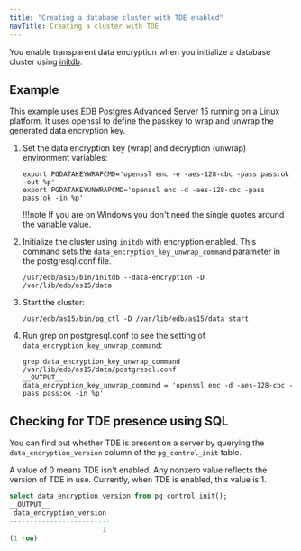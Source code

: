 ```yaml
---
title: "Creating a database cluster with TDE enabled" 
navTitle: Creating a cluster with TDE
---
```


You enable transparent data encryption when you initialize a database cluster using [initdb](https://www.postgresql.org/docs/15/app-initdb.html). 



## Example

This example uses EDB Postgres Advanced Server 15 running on a Linux platform. It uses openssl to define the passkey to wrap and unwrap the generated data encryption key.

1. Set the data encryption key (wrap) and decryption (unwrap) environment variables:

   ```shell
   export PGDATAKEYWRAPCMD='openssl enc -e -aes-128-cbc -pass pass:ok -out %p'
   export PGDATAKEYUNWRAPCMD='openssl enc -d -aes-128-cbc -pass pass:ok -in %p'
   ```
   !!!note
      If you are on Windows you don't need the single quotes around the variable value.

1. Initialize the cluster using `initdb` with encryption enabled. This command sets the `data_encryption_key_unwrap_command` parameter in the postgresql.conf file.

   ```shell
   /usr/edb/as15/bin/initdb --data-encryption -D /var/lib/edb/as15/data 
   ```
   
1. Start the cluster:

   ```shell
   /usr/edb/as15/bin/pg_ctl -D /var/lib/edb/as15/data start
   ```

1. Run grep on postgresql.conf to see the setting of `data_encryption_key_unwrap_command`: 

   ```shell
   grep data_encryption_key_unwrap_command /var/lib/edb/as15/data/postgresql.conf
   __OUTPUT__
   data_encryption_key_unwrap_command = 'openssl enc -d -aes-128-cbc -pass pass:ok -in %p'
   ```

## Checking for TDE presence using SQL

You can find out whether TDE is present on a server by querying the `data_encryption_version` column of the `pg_control_init` table. 

A value of 0 means TDE isn't enabled. Any nonzero value reflects the version of TDE in use. Currently, when TDE is enabled, this value is 1.

```sql
select data_encryption_version from pg_control_init();
__OUTPUT__
 data_encryption_version
-------------------------
                       1
(1 row)
```

